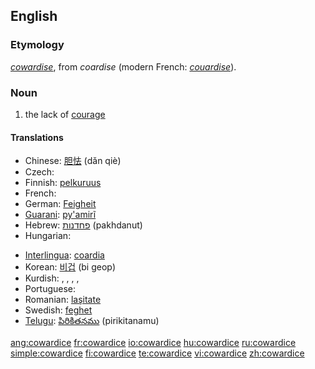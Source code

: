 {{wikipedia}}
==English==

===Etymology===
{{etyl|enm}} ''[[cowardise]]'', from {{AF.}} ''coardise'' (modern French: ''[[couardise]]'').

===Noun===
{{en-noun|-}}

# the lack of [[courage]]

====Translations====
{{trans-top|the lack of courage}}
* Chinese: [[胆怯]] (dǎn qiè)
* Czech: {{t-|cs|zbabělost|f}}
* Finnish: [[pelkuruus]]
* French: {{t+|fr|lâcheté}}
* German: [[Feigheit]]
* [[Guarani]]: [[py'amirĩ]]
* Hebrew: [[פחדנות]] (pakhdanut) {{f}}
* Hungarian: {{t-|hu|gyávaság}}
{{trans-mid}}
* [[Interlingua]]: [[coardia]]
* Korean: [[비겁]] (bi geop)
* Kurdish: {{t+|ku|newêrekî}}, {{t+|ku|tirsokî}}, {{t+|ku|tirsonekî}}, {{t+|ku|bêcesaretî}}, {{t+|ku|bêcuretî}}
* Portuguese: {{t+|pt|covardia|f}}
* Romanian: [[laşitate]] {{f}}
* Swedish: [[feghet]] {{c}}
* [[Telugu]]: [[పిరికితనము]] (pirikitanamu)
{{trans-bottom}}

[[ang:cowardice]]
[[fr:cowardice]]
[[io:cowardice]]
[[hu:cowardice]]
[[ru:cowardice]]
[[simple:cowardice]]
[[fi:cowardice]]
[[te:cowardice]]
[[vi:cowardice]]
[[zh:cowardice]]